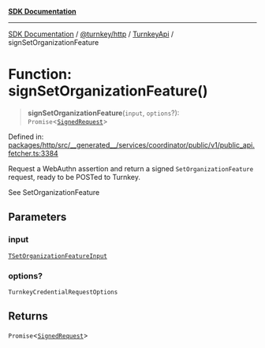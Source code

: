 [**SDK Documentation**](../../../../../README.mdx)

***

[SDK Documentation](../../../../../packages.mdx) / [@turnkey/http](../../../README.mdx) / [TurnkeyApi](../README.mdx) / signSetOrganizationFeature

# Function: signSetOrganizationFeature()

> **signSetOrganizationFeature**(`input`, `options`?): `Promise`\<[`SignedRequest`](../../../type-aliases/SignedRequest.mdx)\>

Defined in: [packages/http/src/\_\_generated\_\_/services/coordinator/public/v1/public\_api.fetcher.ts:3384](https://github.com/tkhq/sdk/blob/e1b1a69bdd608320aaf03cc2dbbf68dc0c52b28d/packages/http/src/__generated__/services/coordinator/public/v1/public_api.fetcher.ts#L3384)

Request a WebAuthn assertion and return a signed `SetOrganizationFeature` request, ready to be POSTed to Turnkey.

See SetOrganizationFeature

## Parameters

### input

[`TSetOrganizationFeatureInput`](../type-aliases/TSetOrganizationFeatureInput.mdx)

### options?

`TurnkeyCredentialRequestOptions`

## Returns

`Promise`\<[`SignedRequest`](../../../type-aliases/SignedRequest.mdx)\>
